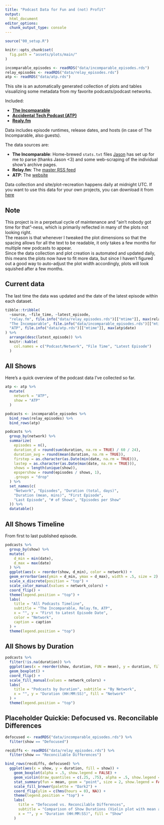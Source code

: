 ```yaml
---
title: "Podcast Data for Fun and (not) Profit"
output:
  html_document
editor_options: 
  chunk_output_type: console
---
```


```r
source("00_setup.R")

knitr::opts_chunk$set(
  fig.path = "assets/plots/main/"
)

incomparable_episodes <- readRDS("data/incomparable_episodes.rds")
relay_episodes <- readRDS("data/relay_episodes.rds")
atp <- readRDS("data/atp.rds")
```

This site is an automatically generated collection of plots and tables visualizing some metadata from my favorite podcasts/podcast networks.  

Included:

- [**The Incomparable**](https://www.theincomparable.com/)
- [**Accidental Tech Podcast (ATP)**](https://atp.fm/)
- [**Realy.fm**](https://www.relay.fm/)

Data includes episode runtimes, release dates, and hosts (in case of The Incomparable, also guests). 

The data sources are:

- **The Incomparable**: Home-brewed `stats.txt` files [Jason](https://twitter.com/jsnell) has set up for me to parse (thanks Jason <3) and some web-scraping of the individual show's archive pages.
- **Relay.fm**: The [master RSS feed]("https://www.relay.fm/master/feed")
- **ATP**: The [website](https://atp.fm)

Data collection and site/plot-recreation happens daily at midnight UTC.
If you want to use this data for your own projects, you can download it from [here](/data)

## Note

This project is in a perpetual cycle of maintenance and "ain't nobody got time for that"-ness, which is primarily reflected in many of the plots not looking right.  
The reason is that whenever I tweaked the plot dimensions so that the spacing allows for all the text to be readable, it only takes a few months for multiple new podcasts to appear.  
Since the data collection and plot creation is automated and updated daily, this means the plots now have to fit more data, but since I haven't figured out a good way to auto-adjust the plot width accordingly, plots will look squished after a few months.  

## Current data

The last time the data was updated and the date of the latest episode within each dataset.

```r
tibble::tribble(
  ~source, ~file_time, ~latest_episode,
  "relay.fm", file.info("data/relay_episodes.rds")[["mtime"]], max(relay_episodes$date),
  "The Incomparable", file.info("data/incomparable_episodes.rds")[["mtime"]], max(incomparable_episodes$date),
  "ATP", file.info("data/atp.rds")[["mtime"]], max(atp$date)
) %>%
  arrange(desc(latest_episode)) %>%
  knitr::kable(
    col.names = c("Podcast/Network", "File Time", "Latest Episode")
  )
```



## All Shows

Here's a quick overview of the podcast data I've collected so far.  

```r
atp <- atp %>%
  mutate(
    network = "ATP",
    show = "ATP"
  )

podcasts <- incomparable_episodes %>%
  bind_rows(relay_episodes) %>%
  bind_rows(atp)

podcasts %>%
  group_by(network) %>%
  summarize(
    episodes = n(),
    duration_d = round(sum(duration, na.rm = TRUE) / 60 / 24),
    duration_avg = round(mean(duration, na.rm = TRUE)),
    firstep = as.character(as.Date(min(date, na.rm = TRUE))),
    lastep = as.character(as.Date(max(date, na.rm = TRUE))),
    shows = length(unique(show)),
    epspershow = round(episodes / shows, 1),
    .groups = "drop"
  ) %>%
  set_names(c(
    "Network", "Episodes", "Duration (total, days)",
    "Duration (mean, mins)", "First Episode",
    "Last Episode", "# of Shows", "Episodes per Show"
  )) %>%
  datatable()
```

## All Shows Timeline

From first to last published episode.

```r
podcasts %>%
  group_by(show) %>%
  mutate(
    d_min = min(date),
    d_max = max(date)
  ) %>%
  ggplot(aes(x = reorder(show, d_min), color = network)) +
  geom_errorbar(aes(ymin = d_min, ymax = d_max), width = .5, size = 2) +
  scale_x_discrete(position = "top") +
  scale_color_manual(values = network_colors) +
  coord_flip() +
  theme(legend.position = "top") +
  labs(
    title = "All Podcasts Timeline",
    subtitle = "The Incomparable, Relay.fm, ATP",
    x = "", y = "First to Latest Episode Date",
    color = "Network",
    caption = caption
  ) +
  theme(legend.position = "top")
```


## All Shows by Duration

```r
podcasts %>%
  filter(!is.na(duration)) %>%
  ggplot(aes(x = reorder(show, duration, FUN = mean), y = duration, fill = network)) +
  geom_boxplot() +
  coord_flip() +
  scale_fill_manual(values = network_colors) +
  labs(
    title = "Podcasts by Duration", subtitle = "By Network",
    x = "", y = "Duration (HH:MM:SS)", fill = "Network"
  ) +
  theme(legend.position = "top")
```


## Placeholder Quickie: Defocused vs. Reconcilable Differences

```r
defocused <- readRDS("data/incomparable_episodes.rds") %>%
  filter(show == "Defocused")

recdiffs <- readRDS("data/relay_episodes.rds") %>%
  filter(show == "Reconcilable Differences")

bind_rows(recdiffs, defocused) %>%
  ggplot(aes(x = show, y = duration, fill = show)) +
    geom_boxplot(alpha = .5, show.legend = FALSE) +
    geom_violin(draw_quantiles = c(.25, .75), alpha = .5, show.legend = FALSE) +
    stat_summary(fun = mean, geom = "point", size = 2, show.legend = FALSE) +
    scale_fill_brewer(palette = "Dark2") +
    coord_flip(ylim = c(hms(hours = 0), NA)) +
    theme(legend.position = "top") +
    labs(
      title = "Defocused vs. Reconcilable Differences",
      subtitle = "Comparison of Show Durations (Violin plot with mean and quantiles)",
      x = "", y = "Duration (HH:MM:SS)", fill = "Show"
    )
```

